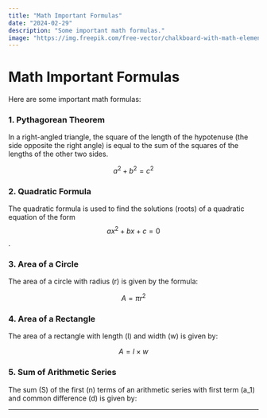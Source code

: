 ```yaml
---
title: "Math Important Formulas"
date: "2024-02-29"
description: "Some important math formulas."
image: "https://img.freepik.com/free-vector/chalkboard-with-math-elements_1411-88.jpg?t=st=1709210390~exp=1709213990~hmac=c8ca32bdedb289a7846b44a343b6578c4154f84044dae385e6013626322e977e&w=1380"
---
```


# Math Important Formulas

Here are some important math formulas:

### 1. Pythagorean Theorem

In a right-angled triangle, the square of the length of the hypotenuse (the side opposite the right angle) is equal to the sum of the squares of the lengths of the other two sides.

$$
a^2 + b^2 = c^2
$$

### 2. Quadratic Formula

The quadratic formula is used to find the solutions (roots) of a quadratic equation of the form $$ax^2 + bx + c = 0$$.



### 3. Area of a Circle

The area of a circle with radius \(r\) is given by the formula:

$$
A = \pi r^2
$$

### 4. Area of a Rectangle

The area of a rectangle with length \(l\) and width \(w\) is given by:

$$
A = l \times w
$$

### 5. Sum of Arithmetic Series

The sum \(S\) of the first \(n\) terms of an arithmetic series with first term \(a_1\) and common difference \(d\) is given by:


---
